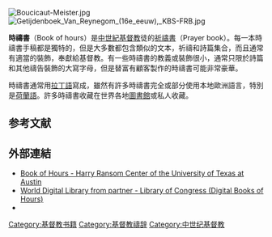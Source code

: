 [[File:Boucicaut-Meister.jpg|thumb]]
[[File:Getijdenboek_Van_Reynegom_(16e_eeuw),_KBS-FRB.jpg|thumb]]

'''時禱書'''（Book of hours）是[[中世紀|中世紀]][[基督教|基督教]]徒的[[祈禱書|祈禱書]]（Prayer book）。每一本時禱書手稿都是獨特的，但是大多數都包含類似的文本，祈禱和詩篇集合，而且通常有適當的裝飾，奉獻給基督教。有一些時禱書的教義或裝飾很小，通常只限於詩篇和其他禱告裝飾的大寫字母，但是替富有顧客製作的時禱書可能非常豪華。

時禱書通常用[[拉丁語|拉丁語]]寫成，雖然有許多時禱書完全或部分使用本地歐洲語言，特別是[[荷蘭語|荷蘭語]]。許多時禱書收藏在世界各地[[圖書館|圖書館]]或私人收藏。

== 参考文献 ==
{{Reflist}}

== 外部連結 ==
* [https://web.archive.org/web/20151017071448/http://www.hrc.utexas.edu/enews/2010/june/booksofhours.html Book of Hours - Harry Ransom Center of the University of Texas at Austin]
* [http://www.wdl.org/en/item/354/ World Digital Library from partner - Library of Congress (Digital Books of Hours)] {{Wayback|url=http://www.wdl.org/en/item/354/ |date=20210319013001 }}
* {{cite web
 |publisher = [[Victoria_and_Albert_Museum|Victoria and Albert Museum]]
 |url = http://www.vam.ac.uk/collections/prints_books/past_displays/bourdichon/index.html
 |title = A Masterpiece Reconstructed: The Hours of Louis XII
 |work = Prints & Books
 |accessdate = 2009-11-28
 |archive-date = 2011-02-02
 |archive-url = https://web.archive.org/web/20110202082210/http://www.vam.ac.uk/collections/prints_books/past_displays/bourdichon/index.html
 |dead-url = no
 }}

[[Category:基督教书籍|Category:基督教书籍]]
[[Category:基督教禱辞|Category:基督教禱辞]]
[[Category:中世纪基督教|Category:中世纪基督教]]